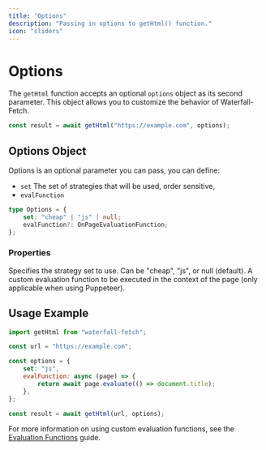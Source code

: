 ```yaml
---
title: "Options"
description: "Passing in options to getHtml() function."
icon: "sliders"
---
```


# Options

The `getHtml` function accepts an optional `options` object as its second parameter. This object allows you to customize the behavior of Waterfall-Fetch.

```typescript
const result = await getHtml("https://example.com", options);
```

## Options Object

Options is an optional parameter you can pass, you can define:

-   `set` The set of strategies that will be used, order sensitive, 
-   `evalFunction`

```typescript
type Options = {
	set: "cheap" | "js" | null;
	evalFunction?: OnPageEvaluationFunction;
};
```

### Properties

<ParamField body="set" type="string">
	Specifies the strategy set to use. Can be "cheap", "js", or null (default).
</ParamField>

<ParamField body="evalFunction" type="function">
	A custom evaluation function to be executed in the context of the page (only applicable when using Puppeteer).
</ParamField>

## Usage Example

```javascript
import getHtml from "waterfall-fetch";

const url = "https://example.com";

const options = {
	set: "js",
	evalFunction: async (page) => {
		return await page.evaluate(() => document.title);
	},
};

const result = await getHtml(url, options);
```

For more information on using custom evaluation functions, see the [Evaluation Functions](/mdx/advanced/evaluation-functions) guide.
